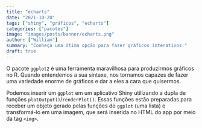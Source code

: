 ```yaml
---
title: "echarts"
date: "2021-10-20"
tags: ["shiny", "gráficos", "echarts"]
categories: ["pacotes"]
image: "images/posts/banner/echarts.png"
author: ["William"]
summary: "Conheça uma ótima opção para fazer gráficos interativos."
draft: true
---
```


O pacote `ggplot2` é uma ferramenta maravilhosa para produzirmos gráficos no R. Quando entendemos a sua sintaxe, nos tornamos capazes de fazer uma variedade enorme de gráficos e dar a eles a cara que quisermos.

Podemos inserir um `ggplot` em um aplicativo Shiny utilizando a dupla de funções `plotOutput()`/`renderPlot()`. Essas funções estão preparadas para receber um objeto gerado pelas funções do `ggplot` (uma lista) e transformá-lo em uma imagem, que será inserida no HTML do app por meio da tag `<img>`.

